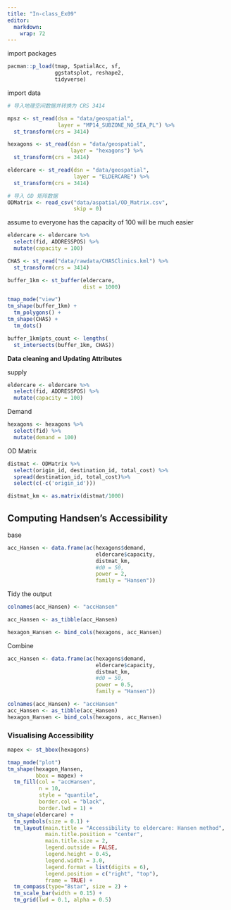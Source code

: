 ```yaml
---
title: "In-class_Ex09"
editor: 
  markdown: 
    wrap: 72
---
```


import packages

```r
pacman::p_load(tmap, SpatialAcc, sf, 
               ggstatsplot, reshape2,
               tidyverse)
```

import data

```r
# 导入地理空间数据并转换为 CRS 3414

mpsz <- st_read(dsn = "data/geospatial", 
                layer = "MP14_SUBZONE_NO_SEA_PL") %>% 
  st_transform(crs = 3414)

hexagons <- st_read(dsn = "data/geospatial", 
                    layer = "hexagons") %>% 
  st_transform(crs = 3414)

eldercare <- st_read(dsn = "data/geospatial", 
                     layer = "ELDERCARE") %>% 
  st_transform(crs = 3414)

```

```r
# 导入 OD 矩阵数据
ODMatrix <- read_csv("data/aspatial/OD_Matrix.csv", 
                     skip = 0)

```

assume to everyone has the capacity of 100 will be much easier

```r
eldercare <- eldercare %>%
  select(fid, ADDRESSPOS) %>%
  mutate(capacity = 100)

```

```r
CHAS <- st_read("data/rawdata/CHASClinics.kml") %>%
  st_transform(crs = 3414)
```

```r
buffer_1km <- st_buffer(eldercare, 
                        dist = 1000)
```

```r
tmap_mode("view")
tm_shape(buffer_1km) +
  tm_polygons() +
tm_shape(CHAS) +
  tm_dots()
```

```r
buffer_1km$pts_count <- lengths(
  st_intersects(buffer_1km, CHAS))
```

**Data cleaning and Updating Attributes**

supply

```r
eldercare <- eldercare %>%
  select(fid, ADDRESSPOS) %>%
  mutate(capacity = 100)
```

Demand

```r
hexagons <- hexagons %>%
  select(fid) %>%
  mutate(demand = 100)
```

OD Matrix

```r
distmat <- ODMatrix %>%
  select(origin_id, destination_id, total_cost) %>%
  spread(destination_id, total_cost)%>%
  select(c(-c('origin_id')))
```

```r
distmat_km <- as.matrix(distmat/1000)
```

## Computing Handsen’s Accessibility

base

```r
acc_Hansen <- data.frame(ac(hexagons$demand,
                            eldercare$capacity,
                            distmat_km, 
                            #d0 = 50,
                            power = 2, 
                            family = "Hansen"))
```

Tidy the output

```r
colnames(acc_Hansen) <- "accHansen"

acc_Hansen <- as_tibble(acc_Hansen)

hexagon_Hansen <- bind_cols(hexagons, acc_Hansen)
```

Combine

```r
acc_Hansen <- data.frame(ac(hexagons$demand,
                            eldercare$capacity,
                            distmat_km, 
                            #d0 = 50,
                            power = 0.5, 
                            family = "Hansen"))

colnames(acc_Hansen) <- "accHansen"
acc_Hansen <- as_tibble(acc_Hansen)
hexagon_Hansen <- bind_cols(hexagons, acc_Hansen)
```

### Visualising Accessibility

```r
mapex <- st_bbox(hexagons)

tmap_mode("plot")
tm_shape(hexagon_Hansen,
         bbox = mapex) + 
  tm_fill(col = "accHansen",
          n = 10,
          style = "quantile",
          border.col = "black",
          border.lwd = 1) +
tm_shape(eldercare) +
  tm_symbols(size = 0.1) +
  tm_layout(main.title = "Accessibility to eldercare: Hansen method",
            main.title.position = "center",
            main.title.size = 2,
            legend.outside = FALSE,
            legend.height = 0.45, 
            legend.width = 3.0,
            legend.format = list(digits = 6),
            legend.position = c("right", "top"),
            frame = TRUE) +
  tm_compass(type="8star", size = 2) +
  tm_scale_bar(width = 0.15) +
  tm_grid(lwd = 0.1, alpha = 0.5)
```
